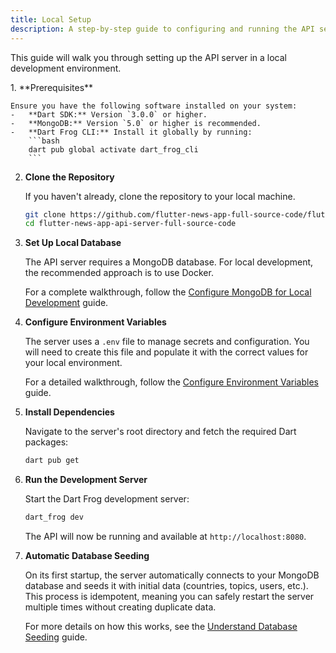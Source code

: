 ```yaml
---
title: Local Setup
description: A step-by-step guide to configuring and running the API server on your local machine.
---
```



This guide will walk you through setting up the API server in a local development environment.

<Steps>
1.  **Prerequisites**

    Ensure you have the following software installed on your system:
    -   **Dart SDK:** Version `3.0.0` or higher.
    -   **MongoDB:** Version `5.0` or higher is recommended.
    -   **Dart Frog CLI:** Install it globally by running:
        ```bash
        dart pub global activate dart_frog_cli
        ```

2.  **Clone the Repository**

    If you haven't already, clone the repository to your local machine.

    ```bash
    git clone https://github.com/flutter-news-app-full-source-code/flutter-news-app-api-server-full-source-code.git
    cd flutter-news-app-api-server-full-source-code
    ```

3.  **Set Up Local Database**

    The API server requires a MongoDB database. For local development, the recommended approach is to use Docker.

    For a complete walkthrough, follow the [Configure MongoDB for Local Development](/docs/api-server/guides/configure-mongodb) guide.

4.  **Configure Environment Variables**

    The server uses a `.env` file to manage secrets and configuration. You will need to create this file and populate it with the correct values for your local environment.

    For a detailed walkthrough, follow the [Configure Environment Variables](/docs/api-server/guides/configure-environment-variables) guide.

5.  **Install Dependencies**

    Navigate to the server's root directory and fetch the required Dart packages:

    ```bash
    dart pub get
    ```

6.  **Run the Development Server**

    Start the Dart Frog development server:

    ```bash
    dart_frog dev
    ```

    The API will now be running and available at `http://localhost:8080`.

7.  **Automatic Database Seeding**

    On its first startup, the server automatically connects to your MongoDB database and seeds it with initial data (countries, topics, users, etc.). This process is idempotent, meaning you can safely restart the server multiple times without creating duplicate data.

    For more details on how this works, see the [Understand Database Seeding](/docs/api-server/architecture/data-seeding-and-fixtures) guide.
</Steps>
